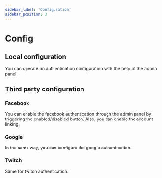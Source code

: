 ```yaml
---
sidebar_label: 'Configuration'
sidebar_position: 3
---
```


# Config

## Local configuration
You can operate on authentication configuration with the help of the admin panel.
<!-- ![Local Configuration](/img/localConfig.png) -->
## Third party configuration
### Facebook

You can enable the facebook authentication through the admin panel by triggering the enabled/disabled button. Also, you can enable the account linking.
<!-- ![Facebook Configuration](/img/facebookConfig.png) -->
### Google
In the same way, you can configure the google authentication.
<!-- ![Google Configuration](/img/googleConfig.png) -->

### Twitch
Same for twitch authentication.
<!-- ![Twitch Configuration](/img/twitchConfig.png) -->


